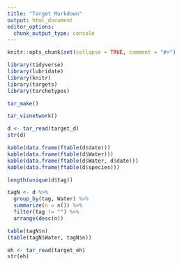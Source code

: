```yaml
---
title: "Target Markdown"
output: html_document
editor_options: 
  chunk_output_type: console
---
```


```r
knitr::opts_chunk$set(collapse = TRUE, comment = "#>")

library(tidyverse)
library(lubridate)
library(knitr)
library(targets)
library(tarchetypes)

```

```r
tar_make()
```


```r
tar_visnetwork()
```

```r
d <- tar_read(target_d)
str(d)
```

```r

kable(data.frame(ftable(d$date)))
kable(data.frame(ftable(d$Water)))
kable(data.frame(ftable(d$Water, d$date)))
kable(data.frame(ftable(d$species)))

length(unique(d$tag))

```

```r

tagN <- d %>% 
  group_by(tag, Water) %>%
  summarize(n = n()) %>%
  filter(tag != "") %>%
  arrange(desc(n))

table(tagN$n)
(table(tagN$Water, tagN$n))

```

```r
eh <- tar_read(target_eh)
str(eh)
```

